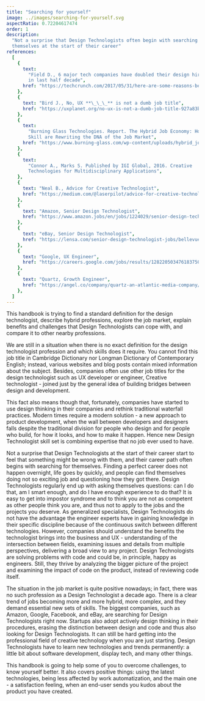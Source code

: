 ```yaml
---
title: "Searching for yourself"
image: ../images/searching-for-yourself.svg
aspectRatio: 0.72204617474
order: 1
description:
  "Not a surprise that Design Technologists often begin with searching for
  themselves at the start of their career"
references:
  [
    {
      text:
        "Field D., 6 major tech companies have doubled their design hiring goals
        in last half decade",
      href: "https://techcrunch.com/2017/05/31/here-are-some-reasons-behind-techs-design-shortage/",
    },
    {
      text: "Bird J., No, UX **\_\_\_** is not a dumb job title",
      href: "https://uxplanet.org/no-ux-is-not-a-dumb-job-title-927a83b37888",
    },
    {
      text:
        "Burning Glass Technologies. Report. The Hybrid Job Economy: How New
        Skill are Rewriting the DNA of the Job Market",
      href: "https://www.burning-glass.com/wp-content/uploads/hybrid_jobs_2019_final.pdf",
    },
    {
      text:
        "Connor A., Marks S. Published by IGI Global, 2016. Creative
        Technologies for Multidisciplinary Applications",
    },
    {
      text: "Neal B., Advice for Creative Technologist",
      href: "https://medium.com/@laserpilot/advice-for-creative-technologists-21f3f220b2",
    },
    {
      text: "Amazon, Senior Design Technologist",
      href: "https://www.amazon.jobs/en/jobs/1224029/senior-design-technologist",
    },
    {
      text: "eBay, Senior Design Technologist",
      href: "https://lensa.com/senior-design-technologist-jobs/bellevue/jd/83ba54323e3160be83455d6e2c11d5e4",
    },
    {
      text: "Google, UX Engineer",
      href: "https://careers.google.com/jobs/results/128220503476183750/",
    },
    {
      text: "Quartz, Growth Engineer",
      href: "https://angel.co/company/quartz-an-atlantic-media-company/jobs/500426-growth-engineer",
    },
  ]
---
```


This handbook is trying to find a standard definition for the design
technologist, describe hybrid professions, explore the job market, explain
benefits and challenges that Design Technologists can cope with, and compare it
to other nearby professions.

We are still in a situation when there is no exact definition for the design
technologist profession and which skills does it require. You cannot find this
job title in Cambridge Dictionary nor Longman Dictionary of Contemporary
English; instead, various websites and blog posts contain mixed information
about the subject. Besides, companies often use other job titles for the design
technologist such as UX developer or engineer, Creative technologist - joined
just by the general idea of building bridges between design and development.

This fact also means though that, fortunately, companies have started to use
design thinking in their companies and rethink traditional waterfall practices.
Modern times require a modern solution - a new approach to product development,
when the wall between developers and designers falls despite the traditional
division for people who design and for people who build, for how it looks, and
how to make it happen. Hence new Design Technologist skill set is combining
expertise that no job ever used to have.

Not a surprise that Design Technologists at the start of their career start to
feel that something might be wrong with them, and their career path often begins
with searching for themselves. Finding a perfect career does not happen
overnight, life goes by quickly, and people can find themselves doing not so
exciting job and questioning how they got there. Design Technologists regularly
end up with asking themselves questions: can I do that, am I smart enough, and
do I have enough experience to do that? It is easy to get into impostor syndrome
and to think you are not as competent as other people think you are, and thus
not to apply to the jobs and the projects you deserve. As generalized
specialists, Design Technologists do not have the advantage the engineer experts
have in gaining knowledge in their specific discipline because of the continuous
switch between different technologies. However, companies should understand the
benefits the technologist brings into the business and UX - understanding of the
intersection between fields, examining issues and details from multiple
perspectives, delivering a broad view to any project. Design Technologists are
solving problems with code and could be, in principle, happy as engineers.
Still, they thrive by analyzing the bigger picture of the project and examining
the impact of code on the product, instead of reviewing code itself.

The situation in the job market is quite positive nowadays; in fact, there was
no such profession as a Design Technologist a decade ago. There is a clear trend
of jobs becoming more and more hybrid, more complex, and they demand essential
new sets of skills. The biggest companies, such as Amazon, Google, Facebook, and
eBay, are searching for Design Technologists right now. Startups also adopt
actively design thinking in their procedures, erasing the distinction between
design and code and thus also looking for Design Technologists. It can still be
hard getting into the professional field of creative technology when you are
just starting. Design Technologists have to learn new technologies and trends
permanently: a little bit about software development, display tech, and many
other things.

This handbook is going to help some of you to overcome challenges, to know
yourself better. It also covers positive things: using the latest technologies,
being less affected by work automatization, and the main one - a satisfaction
feeling, when an end-user sends you kudos about the product you have created.
